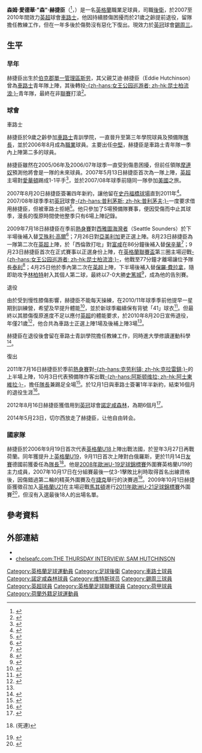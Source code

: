 {{noteta|G1=EPL|G2=足球
|T=zh-hans:萨姆·哈钦森; zh-hk:森·赫捷臣;
|1=zh-hans:萨姆; zh-hk:森;
|2=zh-hans:哈钦森; zh-hk:赫捷臣;
|3=zh-hans:萨姆埃尔·爱德华·"萨姆"·哈钦森; zh-hk:森姆·愛德華·"森"·赫捷臣;
|4=zh-hans:埃迪; zh-hk:艾迪;
|5=zh-hans:穆里尼奥; zh-hk:摩連奴;
|6=zh-hans:保罗·费雷拉; zh-hk:保羅·費拉拿;
|7=zh-hans:博辛瓦; zh-hk:保辛華;
|8=zh-hans:特里; zh-hk:泰利;
}}
{{Infobox football biography 2
| playername           = 萨姆·哈钦森<br />''Sam Hutchinson''
| image                = [[File:Sam_Hutchinson_Champions_League_Winner_parade.jpg|240px]]
| caption              = 
| fullname             = Samuel Edward Hutchinson
| dateofbirth          = {{birth date and age|1989|8|3|df=y}}
| cityofbirth          = [[斯劳|斯劳]]
| countryofbirth       = [[英格蘭|英格蘭]]
| height               = {{height|ft=6|in=0}}
| position             = [[後衛_(足球)#邊後衛|右閘]]、[[後衛_(足球)#中後衛|中堅]]
|currentclub = [[谢周三足球俱乐部|錫周三]]
|clubnumber  = 6
| youthyears1          = 1999-2007
| youthclubs1          = [[切尔西足球俱乐部|車路士]]
| years1               = 2007-2010
| clubs1               = [[切尔西足球俱乐部|車路士]]
| caps1                = 3
| goals1               = 0
| years2               = 2011-2014
| clubs2               = [[切尔西足球俱乐部|車路士]]
| caps2                = 2
| goals2               = 0
| years3               = 2012-2013
| clubs3               = → [[诺丁汉森林足球俱乐部|諾定咸森林]]
| caps3                = 9
| goals3               = 1
|years4      = 2013–2014
|clubs4      = → [[维特斯|维特斯]] 
|caps4       = 1
|goals4      = 0
|years5      = 2014
|clubs5      = → [[谢周三足球俱乐部|錫周三]] 
|caps5       = 10
|goals5      = 1
|years6      = 2014–2020
|clubs6      = [[谢周三足球俱乐部|谢周三]]
|caps6       = 133
|goals6      = 3
|years7      = 2020–2021
|clubs7      = [[帕福斯足球會|帕福斯]]
|caps7       = 5
|goals7      = 0
|years8      = 2021–
|clubs8      = [[谢周三足球俱乐部|谢周三]]
|caps8       = 0
|goals8      = 0
| nationalyears1       = 2006-2007
| nationalyears2       = 2007-2009
| nationalteam1        = [[英格蘭18歲以下足球代表隊|英格蘭U18]]
| nationalteam2        = [[英格蘭19歲以下足球代表隊|英格蘭U19]]
| nationalcaps1        = 1
| nationalcaps2        = 4
| nationalgoals1       = 0
| nationalgoals2       = 0
| pcupdate             = 2021年1月25日 (一) 16:27 (UTC)
| ntupdate             = 2012年8月18日 (六) 10:43 (UTC)
}}
'''森姆·愛德華·"森"·赫捷臣'''（{{lang-en|'''Samuel Edward "Sam" Hutchinson'''}}<ref name="Search 1984 to 2006 – Birth, Marriage and Death indexes">{{cite web | language = en | title = Search 1984 to 2006 – Birth, Marriage and Death indexes | url = http://www.findmypast.com/post84BMDSearchStart.action?redef=0&searchType=B | publisher = ''Findmypast.com'' | accessdate = 20 November 2009 | archive-date = 2015-07-02 | archive-url = https://web.archive.org/web/20150702185047/http://www.findmypast.com/post84BMDSearchStart.action?redef=0&searchType=B | dead-url = no }}</ref>，{{bd|1989年|8月3日|catidx=Hutchinson, Sam}}）是一名[[英格蘭|英格蘭]]職業足球員，司職[[後衛_(足球)|後衛]]，於2007至2010年間效力[[英超|英超]]球會[[切尔西足球俱乐部|車路士]]，他因持續膝傷困擾而於21歲之齡提前退役，留隊擔任教練工作，但在一年多後於傷勢沒有惡化下復出。現效力於[[英冠|英冠]]球會[[谢周三足球俱乐部|錫周三]]。

==生平==
===早年===
赫捷臣出生於[[伯克郡|伯克郡]][[單一管理區|單一管理區]][[斯劳|斯劳]]，其父親艾迪·赫捷臣（Eddie Hutchinson）曾為[[切尔西足球俱乐部|車路士]]青年隊上陣，其後轉投[[女王公园巡游者足球俱乐部|-{zh-hans:女王公园巡游者; zh-hk:昆士柏流浪;}-]]青年隊，最終在非[[英格蘭足球聯賽|聯賽]]打滾<ref>{{cite news |language=en |url=http://www.independent.co.uk/sport/football/premier-league/the-21yearold-whose-chelsea-career-is-over-before-it-began-2057235.html |title=The 21-year-old whose Chelsea career is over before it began |publisher=''independent.co.uk'' |date=2010-08-20 |accessdate=2010-12-16 |archive-date=2010-08-23 |archive-url=https://web.archive.org/web/20100823080108/http://www.independent.co.uk/sport/football/premier-league/the-21yearold-whose-chelsea-career-is-over-before-it-began-2057235.html |dead-url=no }}</ref>。

===球會===
;車路士
赫捷臣於9歲之齡參加[[切尔西足球俱乐部|車路士]]青訓學院，一直晉升至第三年學院球員及預備隊[[隊長_(足球)|隊長]]，並於2006年8月成為[[職業|職業]]球員。主要出任[[中堅|中堅]]，赫捷臣是車路士青年隊一季內上陣第二多的球員。

赫捷臣雖然在2005/06年及2006/07年球季一直受到傷患困擾，但前任領隊[[若泽·穆里尼奥|摩連奴]]預測他將會是一隊的未來球員。2007年5月13日赫捷臣首次為一隊上陣，[[英超|英超]]主場對[[埃弗顿足球俱乐部|愛華頓]]踢成1-1平手<ref>{{cite news |language=en |url=http://www.chelseafc.com/page/MatchNewsDetail/0,,10268~1024421,00.html |title=Drogba back as more young names added |publisher=[[切尔西足球俱乐部|''chelseafc.com'']] |accessdate=2007-08-20 |date=2007-03-12 |deadurl=yes |archiveurl=https://web.archive.org/web/20120323163858/http://www.chelseafc.com/page/MatchNewsDetail/0,,10268~1024421,00.html |archivedate=2012-03-23 }}</ref>，並於2007/08年球季前隨同一隊參加[[美國|美國]]之旅。 
 
2007年8月20日赫捷臣簽署四年新約，讓他留在[[史丹福橋球場|史丹福橋球場]]直到2011年<ref>{{cite news |language=en |url=http://news.bbc.co.uk/sport1/hi/football/teams/c/chelsea/6955271.stm |title=Makelele extends Chelsea contract |publisher=''[[BBC_Sport|BBC Sport]]'' |accessdate=2007-08-20 | date=2007-08-20}}</ref>。2007/08年球季季初[[英冠|英冠]]球會[[普利茅斯足球俱乐部|-{zh-hans:普利茅斯; zh-hk:普利茅夫;}-]]一度要求借用赫捷臣，但被車路士拒絕<ref>{{cite news |language=en |url=http://www.skysports.com/story/0,19528,11668_2693193,00.html |title=Pilgrims miss out on Hutch |publisher=''Sky Sports'' |date=2007-08-29 |accessdate=2010-12-16}}</ref>。他只參加了5場預備隊賽事，便因受傷而中止其球季，漫長的復原時間使他整季只有6場上陣記錄。

2009年7月18日赫捷臣在季前[[熱身賽|熱身賽]]對[[Seattle_Sounders_FC|西雅圖海灣者]]（Seattle Sounders）於下半場後補入替[[艾殊利·高爾|艾殊利·高爾]]<ref>{{cite news | language=en | url=http://www.chelseafc.com/page/LatestNews/0,,10268~1726725,00.html | title=Minute Detail: Seattle Sounders 0 Chelsea 2 | publisher=[[切尔西足球俱乐部|''chelseafc.com'']] | date=2009-07-18 | accessdate=2010-08-07 | deadurl=yes | archiveurl=https://web.archive.org/web/20090722105713/http://www.chelseafc.com/page/LatestNews/0,,10268~1726725,00.html | archivedate=2009-07-22 }}</ref>；7月26日對[[亞美利加足球俱樂部|亞美利加]]更正選上陣。8月23日赫捷臣為一隊第二次在[[英超|英超]]上陣，於「西倫敦打吡」對[[富勒姆足球俱乐部|富咸]]在86分鐘後補入替[[若泽·博辛瓦|保辛華]]<ref>{{cite news |language=en |url=http://news.bbc.co.uk/sport2/hi/football/eng_prem/8211861.stm |title=Fulham 0-2 Chelsea |publisher=''[[BBC_Sport|BBC Sport]]'' |date=2009-08-23 |accessdate=2010-12-17 |archive-date=2021-03-09 |archive-url=https://web.archive.org/web/20210309172329/http://news.bbc.co.uk/sport2/hi/football/eng_prem/8211861.stm |dead-url=no }}</ref>；9月23日赫捷臣首次在正式賽事以正選身份上陣，在[[英格蘭聯賽盃|英格蘭聯賽盃]]第三圈主場迎戰[[女王公园巡游者足球俱乐部|-{zh-hans:女王公园巡游者; zh-hk:昆士柏流浪;}-]]，他戰至77分鐘才離場讓位予隊長[[約翰·泰利|泰利]]<ref>{{cite news |language=en |url=http://news.bbc.co.uk/sport2/hi/football/league_cup/8257276.stm |title=Chelsea 1-0 QPR |publisher=''[[BBC_Sport|BBC Sport]]'' |date=2009-09-23 |accessdate=2010-12-17 |archive-date=2010-02-16 |archive-url=https://web.archive.org/web/20100216115834/http://news.bbc.co.uk/sport2/hi/football/league_cup/8257276.stm |dead-url=no }}</ref>；4月25日他於季內第二次在[[英超|英超]]上陣，下半場後補入替[[保羅·費拉拿|保羅·費拉拿]]，隨即助攻予[[法蘭·林柏特|林柏特]]射入其個人第二球，最終以7-0大勝[[斯托克城足球俱乐部|史篤城]]<ref>{{cite news |language=en |url=http://news.bbc.co.uk/sport2/hi/football/eng_prem/8632297.stm |title=Chelsea 7-0 Stoke |publisher=''[[BBC_Sport|BBC Sport]]'' |date=2010-04-25 |accessdate=2010-12-17 |archive-date=2016-01-13 |archive-url=https://web.archive.org/web/20160113024950/http://news.bbc.co.uk/sport1/hi/football/eng_prem/8632297.stm |dead-url=no }}</ref>，成為他的告別賽。

;退役
由於受到慢性膝傷影響，赫捷臣不能每天操練，在2010/11年球季季前他提早一星期到訓練營，希望及早提升體能<ref>{{cite news |language=en |url=http://www.chelseafc.com/page/LatestNews/0,,10268~2078568,00.html |title=HUTCHINSON'S EARLY START |publisher=[[切尔西足球俱乐部|''chelseafc.com'']] |date=2010-06-28 |accessdate=2010-12-16 |deadurl=yes |archiveurl=https://web.archive.org/web/20100724220850/http://www.chelseafc.com/page/LatestNews/0,,10268~2078568,00.html |archivedate=2010-07-24 }}</ref>，並於新球季繼續保有背號「41」球衣<ref>{{cite news |language=en |url=http://www.chelseafc.com/page/LatestNews/0,,10268~2115765,00.html |title=NUMBERS UP |publisher=[[切尔西足球俱乐部|''chelseafc.com'']] |date=2010-08-09 |accessdate=2010-12-16 |deadurl=yes |archiveurl=https://web.archive.org/web/20101016003625/http://www.chelseafc.com/page/LatestNews/0,,10268~2115765,00.html |archivedate=2010-10-16 }}</ref>。但最終以其膝傷復原進度不足以應付[[英超|英超]]的體能要求，於2010年8月20日宣佈退役，年僅21歲<ref name=ChelsRet>{{cite news |language=en |url=http://www.chelseafc.com/page/LatestNews/0,,10268~2128249,00.html |title=Hutchinson retires |accessdate=2010-08-21 |date=2010-08-20 |publisher=[[切尔西足球俱乐部|''chelseafc.com'']] |deadurl=yes |archiveurl=https://web.archive.org/web/20110814094801/http://www.chelseafc.com/page/LatestNews/0,,10268~2128249,00.html |archivedate=2011-08-14 }}</ref>，他合共為車路士正選上陣1場及後補上陣3場<ref name=ChelsRet/>。

赫捷臣在退役後會留在車路士青訓學院擔任教練工作，同時進大學修讀運動科學<ref>{{cite news |language=en |url=http://www.chelseafc.com/page/LatestNews/0,,10268~2128962,00.html |title=ANCELOTTI: HUTCH CAN STILL SUPPORT US |publisher=[[切尔西足球俱乐部|''chelseafc.com'']] |date=2010-08-20 |accessdate=2010-12-16 |deadurl=yes |archiveurl=https://web.archive.org/web/20101010111531/http://www.chelseafc.com/page/LatestNews/0,,10268~2128962,00.html |archivedate=2010-10-10 }}</ref>。

;復出
2011年7月16日赫捷臣於季前[[熱身賽|熱身賽]]對[[克劳利镇足球俱乐部|-{zh-hans:克劳利镇; zh-hk:克拉雷鎮;}-]]的上半場上陣，10月3日代表預備隊作客出戰[[阿士東維拉足球會|-{zh-hans:阿斯顿维拉; zh-hk:阿士東維拉;}-]]，擔任[[隊長_(足球)|隊長]]兼踢足全場<ref>{{cite news |language=en |url=http://www.chelseafc.com/page/TheReservesNews/0,,10268~2471548,00.html |title=RESERVE REPORT: ASTON VILLA 1 CHELSEA 0 |publisher=[[切尔西足球俱乐部|''chelseafc.com'']] |date=2011-10-03 |accessdate=2011-12-02 |deadurl=yes |archiveurl=https://web.archive.org/web/20111128175937/http://www.chelseafc.com/page/TheReservesNews/0,,10268~2471548,00.html |archivedate=2011-11-28 }}</ref>。於12月1日與車路士簽署1年半新約，結束16個月的退役生涯<ref>{{cite news |language=en |url=http://news.bbc.co.uk/sport2/hi/football/15993883.stm |title=Chelsea give defender Sam Hutchinson new contract |publisher=''[[BBC_Sport|BBC Sport]]'' |date=2011-12-01 |accessdate=2011-12-02 |archive-date=2011-12-06 |archive-url=https://web.archive.org/web/20111206023429/http://news.bbc.co.uk/sport2/hi/football/15993883.stm |dead-url=no }}</ref>。

2012年8月16日赫捷臣獲借用到[[英冠|英冠]]球會[[诺丁汉森林足球俱乐部|諾定咸森林]]，為期6個月<ref>{{cite news |language=en |url=http://www.football-league.co.uk/championship/news/20120816/forest-snap-up-sam_2293322_2887130 |title=Forest snap up Sam |publisher=''[[英格蘭足球聯賽|football-league.co.uk]]'' |date=2012-08-16 |accessdate=2012-08-18 |deadurl=yes |archiveurl=https://web.archive.org/web/20140529123633/http://www.football-league.co.uk/championship/news/20120816/forest-snap-up-sam_2293322_2887130 |archivedate=2014-05-29 }}</ref>。

2014年5月23日，切尔西放走了赫捷臣，让他自由转会。

===國家隊===
赫捷臣於2006年9月19日首次代表[[英格蘭18歲以下足球代表隊|英格蘭U18]]上陣出戰法國，於翌年3月27日再戰荷蘭。同年獲提升上[[英格蘭19歲以下足球代表隊|英格蘭U19]]，9月11日首次上陣對白俄羅斯，更於11月14日[[友誼賽|友賽]]德國前獲委任為[[隊長_(足球)|隊長]]<ref>{{cite web |language=en |url=http://www.thefa.com/England/U19s/NewsAndFeatures/Postings/2007/11/U19sGermany_Squad.htm |title=Eastick names squad |publisher=[[英格蘭足球總會|''thefa.com'']] |accessdate=2 November 2007 |archive-date=2008-07-20 |archive-url=https://web.archive.org/web/20080720155110/http://www.thefa.com/England/U19s/NewsAndFeatures/Postings/2007/11/U19sGermany_Squad.htm |dead-url=no }}(死連)</ref>。他是[[2008年歐洲U-19足球錦標賽|2008年歐洲U-19足球錦標賽]]外圍賽英格蘭U19的主力成員，2007年10月17日在分組賽最後一仗3-1擊敗比利時取得首名出線資格後，因傷錯過第二輪的精英外圍賽及在[[捷克|捷克]]舉行的決賽週<ref>{{citenews |language=en |title=Tough Decisions |url=http://thefa.com/England/MensUnder19s/NewsAndFeatures/2009/eastick_squad_selection.aspx |publisher=[[英格蘭足球總會|''thefa.com'']] |date=2008-06-05 }}{{Dead link|date=2020年6月 |bot=InternetArchiveBot |fix-attempted=yes }}</ref>。2009年10月1日赫捷臣獲徵召加入[[英格蘭21歲以下足球代表隊|英格蘭U21]]在主場迎戰[[馬其頓21歲以下國家足球隊|馬其頓]]進行[[2011年歐洲U-21足球錦標賽|2011年歐洲U-21足球錦標賽]]外圍賽<ref>{{cite news |language=en |url=http://www.skysports.com/story/0,19528,11095_5599118,00.html |title=Fresh faces for Pearce |publisher=''Sky Sports'' |date=2009-10-01 |accessdate=2010-12-17 |archive-date=2016-03-08 |archive-url=https://web.archive.org/web/20160308010518/http://www.skysports.com/story/0,19528,11095_5599118,00.html |dead-url=no }}</ref>，但沒有入選最後18人的出場名單。

==參考資料==
{{reflist}}

==外部連結==
*{{soccerbase|id=46516|name=森·赫捷臣}}
* [https://web.archive.org/web/20100106154619/http://www.chelseafc.com/page/LatestNews/0,,10268~1807106,00.html chelseafc.com:THE THURSDAY INTERVIEW: SAM HUTCHINSON]

{{DEFAULTSORT:Hutchinson, Sam}}
[[Category:英格蘭足球運動員|Category:英格蘭足球運動員]]
[[Category:足球後衛|Category:足球後衛]]
[[Category:車路士球員|Category:車路士球員]]
[[Category:諾定咸森林球員|Category:諾定咸森林球員]]
[[Category:维特斯球员|Category:维特斯球员]]
[[Category:錫周三球員|Category:錫周三球員]]
[[Category:英超球員|Category:英超球員]]
[[Category:英格蘭足球聯賽球員|Category:英格蘭足球聯賽球員]]
[[Category:荷甲球員|Category:荷甲球員]]
[[Category:荷蘭外籍足球運動員|Category:荷蘭外籍足球運動員]]
